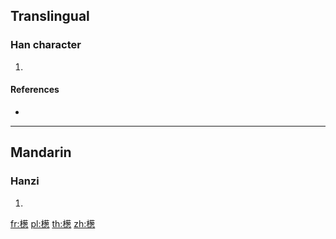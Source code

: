 ==Translingual==

===Han character===
{{Han char|rn=75|rad=木|as=13|sn=17|four=|canj=DTPP|ids=⿱木䓤}}

# {{defn|Han|sort=木13}}

====References====
* {{Han ref|kx=0558.020|dkj=15694|dj=0947.050|hdz=21299.070|uh=6AA7|ud=27303}}

----

==Mandarin==

===Hanzi===
{{cmn-hanzi|pin=[[sōng]] ([[song1]])|wg=sung<sup>1</sup>}}

# {{defn|lang=cmn|sort=木13}}

[[fr:檧]]
[[pl:檧]]
[[th:檧]]
[[zh:檧]]